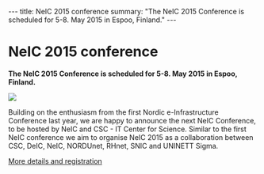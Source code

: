 ---
title: NeIC 2015 conference
summary: "The NeIC 2015 Conference is scheduled for 5-8. May 2015 in Espoo, Finland."
---
= NeIC 2015 conference =

'''The NeIC 2015 Conference is scheduled for 5-8. May 2015 in Espoo, Finland.'''

<a href="/media/hanasaari.jpeg">
<img class="smallpic" src="/media/hanasaari-mini.jpeg">
</a>

Building on the enthusiasm from the first Nordic e-Infrastructure Conference last year, we are happy to announce the next NeIC Conference, to be hosted by NeIC and CSC - IT Center for Science. Similar to the first NeIC conference we aim to organise NeIC 2015 as a collaboration between CSC, DeIC, NeIC, NORDUnet, RHnet, SNIC and UNINETT Sigma.

[http://neic2015.nordforsk.org/ More details and registration]
